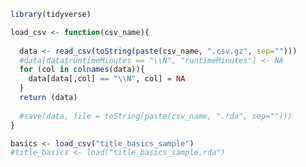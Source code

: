 ```r

library(tidyverse)

load_csv <- function(csv_name){
  
  data <- read_csv(toString(paste(csv_name, ".csv.gz", sep="")))
  #data[data$runtimeMinutes == "\\N", "runtimeMinutes"] <- NA
  for (col in colnames(data)){
    data[data[,col] == "\\N", col] = NA
  }
  return (data)
  
  #save(data, file = toString(paste(csv_name, ".rda", sep="")))
}

basics <- load_csv("title_basics_sample")
#title_basics <- load("title_basics_sample.rda")
```